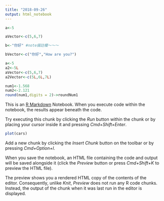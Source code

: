 ```yaml
---
title: "2018-09-26"
output: html_notebook
---
```

```r
a<-5
```

```r
aVector<-c(5,6,7)
```

```r
b<-"你好" #note備註欄～～～
```

```r
bVector<-c("你好","How are you?")
```

```r
a<-5
a2<-5L
aVector<-c(5,6,7)
a2Vector<-c(5L,6L,7L)
```

```r
num1<-1.568
num2<-2.121
round(num1,digits = 2)->roundNum1
```



This is an [R Markdown](http://rmarkdown.rstudio.com) Notebook. When you execute code within the notebook, the results appear beneath the code. 

Try executing this chunk by clicking the *Run* button within the chunk or by placing your cursor inside it and pressing *Cmd+Shift+Enter*. 

```r
plot(cars)
```

Add a new chunk by clicking the *Insert Chunk* button on the toolbar or by pressing *Cmd+Option+I*.

When you save the notebook, an HTML file containing the code and output will be saved alongside it (click the *Preview* button or press *Cmd+Shift+K* to preview the HTML file). 

The preview shows you a rendered HTML copy of the contents of the editor. Consequently, unlike *Knit*, *Preview* does not run any R code chunks. Instead, the output of the chunk when it was last run in the editor is displayed.

